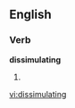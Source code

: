 
==English==

===Verb===
'''dissimulating'''

# {{present participle of|[[dissimulate]]}}

[[vi:dissimulating]]